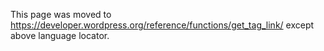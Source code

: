 {{Languages|
{{en|Function Reference/get_tag_link}}
{{es|Function Reference/get_tag_link}}
{{it|Riferimento funzioni/get_tag_link}}
{{ja|関数リファレンス/get_tag_link}}
}}
This page was moved to https://developer.wordpress.org/reference/functions/get_tag_link/ except above language locator.
<!--

== Description ==
Returns the correct link url for a given Tag ID.

== Usage ==
 <a href="<?php echo get_tag_link($tag_id); ?>">tag name</a>

== Parameters ==

{{Parameter|$tag_id|integer|The Tag ID.}}

== Return Values ==

{{Return|URL|string|URL with a link to the tag.}}

== Filters ==

Output from this function is [[Plugin_API/Filter_Reference | filtered]] by the 'tag_link' filter. The first argument ($taglink) is the url as the function would normally output it, the second is the ID passed into the function. 

 [[Function Reference/apply_filters|apply_filters]]('tag_link', $taglink, $tag_id);

== Source File ==
<tt>get_tag_link()</tt> is located in {{Trac|wp-includes/category-template.php}}.

== Related ==

{{Tag Tags}}

[[Function_Reference/get_the_terms|get_the_terms()]], 
[[Function_Reference/get_term_link|get_term_link()]], 
[[Function_Reference/wp_get_object_terms|wp_get_object_terms()]]

{{Tag Footer}}

[[Category:Functions]]

{{Copyedit}}
-->